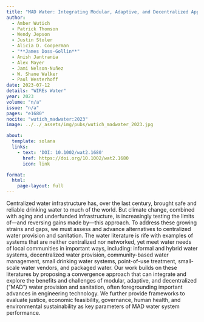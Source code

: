 ```yaml
---
title: "MAD Water: Integrating Modular, Adaptive, and Decentralized Approaches for Water Security in the Climate Change Era"
author:
  - Amber Wutich
  - Patrick Thomson
  - Wendy Jepson
  - Justin Stoler
  - Alicia D. Cooperman
  - "**James Doss-Gollin**"
  - Anish Jantrania
  - Alex Mayer
  - Jami Nelson-Nuñez
  - W. Shane Walker
  - Paul Westerhoff
date: 2023-07-12
details: "WIREs Water"
year: 2023
volume: "n/a"
issue: "n/a"
pages: "e1680"
nocite: "wutich_madwater:2023"
image: ../../_assets/img/pubs/wutich_madwater_2023.jpg

about:
  template: solana
  links:
    - text: 'DOI: 10.1002/wat2.1680'
      href: https://doi.org/10.1002/wat2.1680
      icon: link

format:
  html:
    page-layout: full
---
```


Centralized water infrastructure has, over the last century, brought safe and reliable drinking water to much of the world. But climate change, combined with aging and underfunded infrastructure, is increasingly testing the limits of—and reversing gains made by—this approach. To address these growing strains and gaps, we must assess and advance alternatives to centralized water provision and sanitation. The water literature is rife with examples of systems that are neither centralized nor networked, yet meet water needs of local communities in important ways, including: informal and hybrid water systems, decentralized water provision, community-based water management, small drinking water systems, point-of-use treatment, small-scale water vendors, and packaged water. Our work builds on these literatures by proposing a convergence approach that can integrate and explore the benefits and challenges of modular, adaptive, and decentralized (“MAD”) water provision and sanitation, often foregrounding important advances in engineering technology. We further provide frameworks to evaluate justice, economic feasibility, governance, human health, and environmental sustainability as key parameters of MAD water system performance.

:::{#bibliography}
:::